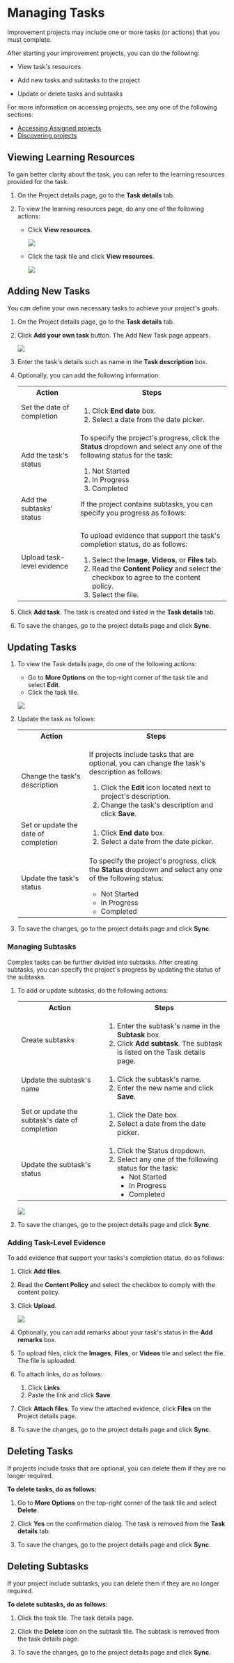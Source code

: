 
# Managing Tasks

Improvement projects may include one or more tasks (or actions) that you must complete.

After starting your improvement projects, you can do the following:

* View task's resources

* Add new tasks and subtasks to the project

* Update or delete tasks and subtasks

<p>
<Admonition type="info">
<p>For more information on accessing projects, see any one of the following sections:</p>
<ul>
<li><a href="assignedprojects">Accessing Assigned projects</a></li>
<li><a href="discoverprojects">Discovering projects</a></li>
</ul>
</Admonition>
</p>

## Viewing Learning Resources

To gain better clarity about the task, you can refer to the learning resources provided for the task.

1. On the Project details page, go to the **Task details** tab.

2. To view the learning resources page, do any one of the following actions:

    * Click **View resources**.

        ![](media/tasktile-viewresources.png)

    * Click the task tile and click **View resources**.

        ![](media/taskdetailspage.png)   
 
## Adding New Tasks

You can define your own necessary tasks to achieve your project's goals.

1. On the Project details page, go to the **Task details** tab.

2. Click **Add your own task** button. The Add New Task page appears.

    ![](media/addtask.png)

3. Enter the task's details such as name in the **Task description** box.

4. Optionally, you can add the following information:

    <table>
    <tr>
    <th>Action</th>
    <th>Steps</th>
    </tr>
    <tr>
    <td>Set the date of completion</td>
    <td><ol><li>Click <b>End date</b> box.</li><li>Select a date from the date picker.</li></ol></td>
    </tr>
    <tr>
    <td>Add the task's status</td>
    <td><p>To specify the project's progress, click the <b>Status</b> dropdown and select any one of the following status for the task:</p><ol><li>Not Started</li><li>In Progress</li><li>Completed</li></ol></td>
    </tr>
    <tr>
    <td>Add the subtasks' status</td>
    <td>If the project contains subtasks, you can specify you progress as follows:</td>
    </tr>
    <tr>
    <td>Upload task-level evidence</td>
    <td><p>To upload evidence that support the task's completion status, do as follows:</p><ol><li>Select the <b>Image</b>, <b>Videos</b>, or <b>Files</b> tab.</li><li>Read the <b>Content Policy</b> and select the checkbox to agree to the content policy.</li><li>Select the file.</li></ol></td>
    </tr>
    </table>

5. Click **Add task**. The task is created and listed in the **Task details** tab.

6. To save the changes, go to the project details page and click <b>Sync</b>.

## Updating Tasks

1. To view the Task details page, do one of the following actions:

    * Go to **More Options** on the top-right corner of the task tile and select **Edit**.
    * Click the task tile.

    ![](media/taskdetailspage.png)

2. Update the task as follows:

    <table>
    <tr>
    <th>Action</th>
    <th>Steps</th>
    </tr>
    <tr>
    <td>Change the task's description</td>
    <td><p>If projects include tasks that are optional, you can change the task's description as follows:</p><ol><li>Click the <b>Edit</b> icon located next to project's description.</li><li>Change the task's description and click <b>Save</b>.</li></ol></td>
    </tr>
    <tr>
    <td>Set or update the date of completion</td>
    <td><ol><li>Click <b>End date</b> box.</li><li>Select a date from the date picker.</li></ol></td>
    </tr>
    <tr>
    <td>Update the task's status</td>
    <td><p>To specify the project's progress, click the <b>Status</b> dropdown and select any one of the following status:</p><ul><li>Not Started</li><li>In Progress</li><li>Completed</li></ul></td>
    </tr>
    </table>

3. To save the changes, go to the project details page and click <b>Sync</b>.

### Managing Subtasks

Complex tasks can be further divided into subtasks. After creating subtasks, you can specify the project's progress by updating the status of the subtasks.

1. To add or update subtasks, do the following actions:

    <table>
    <tr>
    <th>Action</th>
    <th>Steps</th>
    </tr>
    <tr>
    <td>Create subtasks</td>
    <td><ol><li>Enter the subtask's name in the <b>Subtask</b> box.</li><li>Click <b>Add subtask</b>. The subtask is listed on the Task details page.</li></ol></td>
    </tr>
    <tr>
    <td>Update the subtask's name</td>
    <td><ol><li>Click the subtask's name.</li><li>Enter the new name and click <b>Save</b>.</li></ol></td>
    </tr>
    <tr>
    <td>Set or update the subtask's date of completion</td>
    <td><ol><li>Click the Date box.</li><li>Select a date from the date picker.</li></ol></td>
    </tr>
    <tr>
    <td>Update the subtask's status</td>
    <td><ol><li>Click the Status dropdown.</li><li>Select any one of the following status for the task:<ul><li>Not Started</li><li>In Progress</li><li>Completed</li></ul></li></ol></td>
    </tr>
    </table>

    ![](media/subtasks.png)

2. To save the changes, go to the project details page and click <b>Sync</b>.

### Adding Task-Level Evidence

To add evidence that support your tasks's completion status, do as follows:

1. Click <b>Add files</b>.

2. Read the <b>Content Policy</b> and select the checkbox to comply with the content policy.

3. Click <b>Upload</b>. 

    ![](media/addevidence.png)

4. Optionally, you can add remarks about your task's status in the <b>Add remarks</b> box.

5. To upload files, click the <b>Images</b>, <b>Files</b>, or <b>Videos</b> tile and select the file. The file is uploaded.

6. To attach links, do as follows:

    1. Click **Links**.
    2. Paste the link and click **Save**.

7. Click **Attach files**. To view the attached evidence, click **Files** on the Project details page.

8. To save the changes, go to the project details page and click <b>Sync</b>.

## Deleting Tasks

If projects include tasks that are optional, you can delete them if they are no longer required.

**To delete tasks, do as follows:**

1. Go to **More Options** on the top-right corner of the task tile and select **Delete**.

2. Click **Yes** on the confirmation dialog. The task is removed from the **Task details** tab.

3. To save the changes, go to the project details page and click <b>Sync</b>.

## Deleting Subtasks

If your project include subtasks, you can delete them if they are no longer required.

**To delete subtasks, do as follows:**

1. Click the task tile. The task details page.

2. Click the **Delete** icon on the subtask tile. The subtask is removed from the task details page.

3. To save the changes, go to the project details page and click <b>Sync</b>.